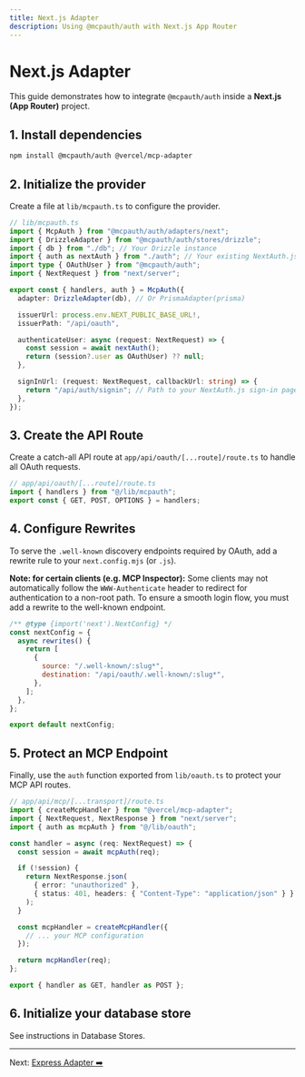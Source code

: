 ```yaml
---
title: Next.js Adapter
description: Using @mcpauth/auth with Next.js App Router
---
```


# Next.js Adapter

This guide demonstrates how to integrate `@mcpauth/auth` inside a **Next.js (App Router)** project.

## 1. Install dependencies

```bash
npm install @mcpauth/auth @vercel/mcp-adapter
```

## 2. Initialize the provider

Create a file at `lib/mcpauth.ts` to configure the provider.

```ts
// lib/mcpauth.ts
import { McpAuth } from "@mcpauth/auth/adapters/next";
import { DrizzleAdapter } from "@mcpauth/auth/stores/drizzle";
import { db } from "./db"; // Your Drizzle instance
import { auth as nextAuth } from "./auth"; // Your existing NextAuth.js instance
import type { OAuthUser } from "@mcpauth/auth";
import { NextRequest } from "next/server";

export const { handlers, auth } = McpAuth({
  adapter: DrizzleAdapter(db), // Or PrismaAdapter(prisma)

  issuerUrl: process.env.NEXT_PUBLIC_BASE_URL!,
  issuerPath: "/api/oauth",

  authenticateUser: async (request: NextRequest) => {
    const session = await nextAuth();
    return (session?.user as OAuthUser) ?? null;
  },

  signInUrl: (request: NextRequest, callbackUrl: string) => {
    return "/api/auth/signin"; // Path to your NextAuth.js sign-in page
  },
});
```

## 3. Create the API Route

Create a catch-all API route at `app/api/oauth/[...route]/route.ts` to handle all OAuth requests.

```ts
// app/api/oauth/[...route]/route.ts
import { handlers } from "@/lib/mcpauth";
export const { GET, POST, OPTIONS } = handlers;
```

## 4. Configure Rewrites

To serve the `.well-known` discovery endpoints required by OAuth, add a rewrite rule to your `next.config.mjs` (or `.js`).

**Note: for certain clients (e.g. MCP Inspector):** Some clients may not automatically follow the `WWW-Authenticate` header to redirect for authentication to a non-root path. To ensure a smooth login flow, you must add a rewrite to the well-known endpoint.

```javascript
/** @type {import('next').NextConfig} */
const nextConfig = {
  async rewrites() {
    return [
      {
        source: "/.well-known/:slug*",
        destination: "/api/oauth/.well-known/:slug*",
      },
    ];
  },
};

export default nextConfig;
```

## 5. Protect an MCP Endpoint

Finally, use the `auth` function exported from `lib/oauth.ts` to protect your MCP API routes.

```ts
// app/api/mcp/[...transport]/route.ts
import { createMcpHandler } from "@vercel/mcp-adapter";
import { NextRequest, NextResponse } from "next/server";
import { auth as mcpAuth } from "@/lib/oauth";

const handler = async (req: NextRequest) => {
  const session = await mcpAuth(req);

  if (!session) {
    return NextResponse.json(
      { error: "unauthorized" },
      { status: 401, headers: { "Content-Type": "application/json" } }
    );
  }

  const mcpHandler = createMcpHandler({
    // ... your MCP configuration
  });

  return mcpHandler(req);
};

export { handler as GET, handler as POST };
```

## 6. Initialize your database store

See instructions in Database Stores.

---

Next: [Express Adapter ➡️](/docs/adapters-express)
